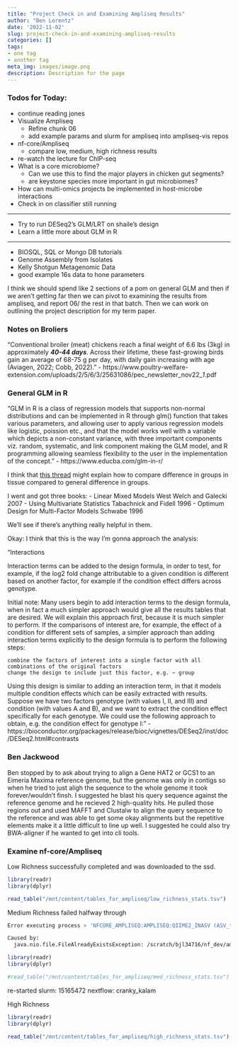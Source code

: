 ```yaml
---
title: "Project Check in and Examining Ampliseq Results"
author: "Ben Lorentz"
date: '2022-11-02'
slug: project-check-in-and-examining-ampliseq-results
categories: []
tags:
- one tag
- another tag
meta_img: images/image.png
description: Description for the page
---
```


### Todos for Today:
- continue reading jones
- Visualize Ampliseq
  - Refine chunk 06
  - add example params and slurm for ampliseq into ampliseq-vis repos
- nf-core/Ampliseq
  - compare low, medium, high richness results
- re-watch the lecture for ChIP-seq
- What is a core microbiome?
  - Can we use this to find the major players in chicken gut segments?
  - are keystone species more important in gut microbiomes?
- How can multi-omics projects be implemented in host-microbe interactions
- Check in on classifier still running

---

- Try to run DESeq2's GLM/LRT on shaile's design
- Learn a little more about GLM in R

---

- BIOSQL, SQL or Mongo DB tutorials
- Genome Assembly from Isolates
- Kelly Shotgun Metagenomic Data
- good example 16s data to hone parameters


I think we should spend like 2 sections of a pom on general GLM and then if we aren't getting far then we can pivot to examining the results from ampliseq, and report 06/ the rest in that batch. Then we can work on outlining the project description for my term paper. 

### Notes on Broliers

"Conventional broiler (meat) chickens reach a final weight of 6.6 lbs (3kg) in approximately ***40-44 days***. Across their lifetime, these fast-growing birds gain an average of 68-75 g per day, with daily gain increasing with age (Aviagen, 2022; Cobb, 2022)." - https://www.poultry-welfare-extension.com/uploads/2/5/6/3/25631086/pec_newsletter_nov22__1_.pdf

### General GLM in R

"GLM in R is a class of regression models that supports non-normal distributions and can be implemented in R through glm() function that takes various parameters, and allowing user to apply various regression models like logistic, poission etc., and that the model works well with a variable which depicts a non-constant variance, with three important components viz. random, systematic, and link component making the GLM model, and R programming allowing seamless flexibility to the user in the implementation of the concept." - https://www.educba.com/glm-in-r/

I think that [this thread](https://www.seqanswers.com/forum/bioinformatics/bioinformatics-aa/42269-deseq2-model-matrix-formula) might explain how to compare difference in groups in tissue compared to general difference in groups. 

I went and got three books:
  - Linear Mixed Models West Welch and Galecki 2007
  - Using Multivariate Statistics Tabachnick and Fidell 1996
  - Optimum Design for Multi-Factor Models Schwabe 1996
  
We'll see if there's anything really helpful in them.

Okay: I think that this is the way I'm gonna approach the analysis:

"Interactions

Interaction terms can be added to the design formula, in order to test, for example, if the log2 fold change attributable to a given condition is different based on another factor, for example if the condition effect differs across genotype.

Initial note: Many users begin to add interaction terms to the design formula, when in fact a much simpler approach would give all the results tables that are desired. We will explain this approach first, because it is much simpler to perform. If the comparisons of interest are, for example, the effect of a condition for different sets of samples, a simpler approach than adding interaction terms explicitly to the design formula is to perform the following steps:

    combine the factors of interest into a single factor with all combinations of the original factors
    change the design to include just this factor, e.g. ~ group

Using this design is similar to adding an interaction term, in that it models multiple condition effects which can be easily extracted with results. Suppose we have two factors genotype (with values I, II, and III) and condition (with values A and B), and we want to extract the condition effect specifically for each genotype. We could use the following approach to obtain, e.g. the condition effect for genotype I:" - https://bioconductor.org/packages/release/bioc/vignettes/DESeq2/inst/doc/DESeq2.html#contrasts


### Ben Jackwood

Ben stopped by to ask about trying to align a Gene HAT2 or GCS1 to an Eimeria Maxima reference genome, but the genome was only in contigs so when he tried to just aligh the sequence to the whole genome it took forever/wouldn't finsh. I suggested he blast his query sequence against the reference genome and he recieved 2 high-quality hits. He pulled those regions out and used MAFFT and Clustalw to align the query sequence to the reference and was able to get some okay alignments but the repetitive elements make it a little difficult to line up well. I suggested he could also try BWA-aligner if he wanted to get into cli tools. 


### Examine nf-core/Ampliseq

Low Richness successfully completed and was downloaded to the ssd.

```r
library(readr)
library(dplyr)

read_table("/mnt/content/tables_for_ampliseq/low_richness_stats.tsv")

```

Medium Richness failed halfway through

```bash
Error executing process > 'NFCORE_AMPLISEQ:AMPLISEQ:QIIME2_INASV (ASV_table.tsv)'

Caused by:
  java.nio.file.FileAlreadyExistsException: /scratch/bjl34716/nf_dev/ampliseq-benchmark/work/singularity/quay.io-qiime2-core-2021.8.img
```

```r
library(readr)
library(dplyr)

#read_table("/mnt/content/tables_for_ampliseq/med_richness_stats.tsv")

```

re-started
slurm: 15165472
nextflow: cranky_kalam

High Richness

```r
library(readr)
library(dplyr)

read_table("/mnt/content/tables_for_ampliseq/high_richness_stats.tsv")

```


